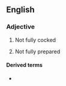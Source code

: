 {{also|halfcocked}}

==English==

===Adjective===
{{en-adj|-|head=[[half]]-[[cocked]]}}

# {{lb|en|of a gun}} Not fully cocked
# {{lb|en|of a plan etc}} Not fully prepared

====Derived terms====
* {{l|en|go off half-cocked}}